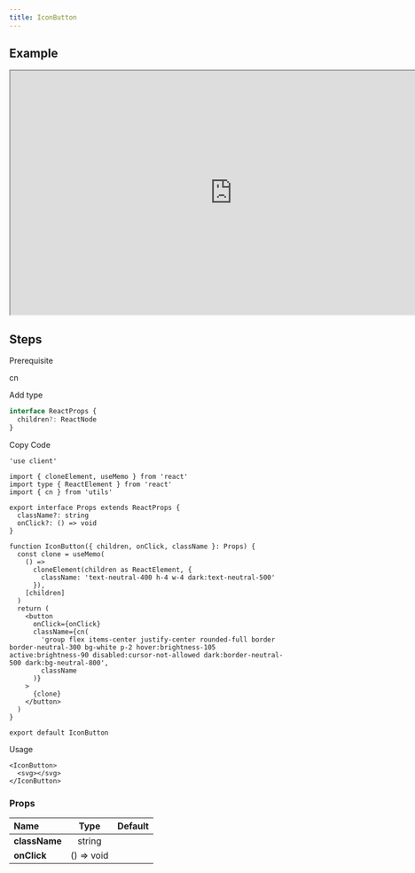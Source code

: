 ```yaml
---
title: IconButton
---
```


## Example

<iframe
  src="https://workshop.kidow.me/?path=/docs/components-iconbutton-v1--docs"
  width="800"
  height="440"
></iframe>

## Steps

<Steps>

<Step>Prerequisite</Step>

cn

<Step>Add type</Step>

```ts title="types/index.d.ts"
interface ReactProps {
  children?: ReactNode
}
```

<Step>Copy Code</Step>

```tsx title="components/IconButton/index.tsx"
'use client'

import { cloneElement, useMemo } from 'react'
import type { ReactElement } from 'react'
import { cn } from 'utils'

export interface Props extends ReactProps {
  className?: string
  onClick?: () => void
}

function IconButton({ children, onClick, className }: Props) {
  const clone = useMemo(
    () =>
      cloneElement(children as ReactElement, {
        className: 'text-neutral-400 h-4 w-4 dark:text-neutral-500'
      }),
    [children]
  )
  return (
    <button
      onClick={onClick}
      className={cn(
        'group flex items-center justify-center rounded-full border border-neutral-300 bg-white p-2 hover:brightness-105 active:brightness-90 disabled:cursor-not-allowed dark:border-neutral-500 dark:bg-neutral-800',
        className
      )}
    >
      {clone}
    </button>
  )
}

export default IconButton
```

<Step>Usage</Step>

```tsx
<IconButton>
  <svg></svg>
</IconButton>
```

</Steps>

### Props

| Name          |    Type    | Default |
| :------------ | :--------: | :-----: |
| **className** |   string   |         |
| **onClick**   | () => void |         |
